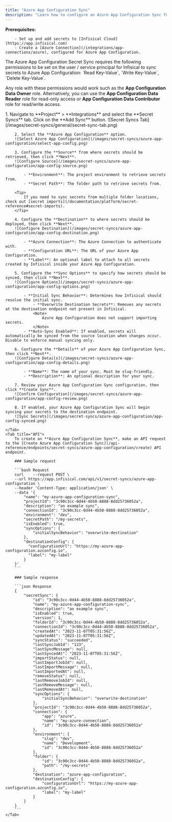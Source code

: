 ```yaml
---
title: "Azure App Configuration Sync"
description: "Learn how to configure an Azure App Configuration Sync for Infisical."
---
```


**Prerequisites:**

        - Set up and add secrets to [Infisical Cloud](https://app.infisical.com)
        - Create a [Azure Connection](/integrations/app-connections/azure), configured for Azure App Configuration.

<Note>
  The Azure App Configuration Secret Sync requires the following permissions to be set on the user / service principal
  for Infisical to sync secrets to Azure App Configuration: `Read Key-Value`, `Write Key-Value`, `Delete Key-Value`.

  Any role with these permissions would work such as the **App Configuration Data Owner** role. Alternatively, you can use the
  **App Configuration Data Reader** role for read-only access or **App Configuration Data Contributor** role for read/write access.
</Note>

<Tabs>
    <Tab title="Infisical UI">
        1. Navigate to **Project** > **Integrations** and select the **Secret Syncs** tab. Click on the **Add Sync** button.
        ![Secret Syncs Tab](/images/secret-syncs/general/secret-sync-tab.png)

        2. Select the **Azure App Configuration** option.
        ![Select Azure App Configuration](/images/secret-syncs/azure-app-configuration/select-app-config.png)

        3. Configure the **Source** from where secrets should be retrieved, then click **Next**.
        ![Configure Source](/images/secret-syncs/azure-app-configuration/app-config-source.png)

            - **Environment**: The project environment to retrieve secrets from.
            - **Secret Path**: The folder path to retrieve secrets from.

        <Tip>
            If you need to sync secrets from multiple folder locations, check out [secret imports](/documentation/platform/secret-reference#secret-imports).
        </Tip>

        4. Configure the **Destination** to where secrets should be deployed, then click **Next**.
        ![Configure Destination](/images/secret-syncs/azure-app-configuration/app-config-destination.png)

            - **Azure Connection**: The Azure Connection to authenticate with.
            - **Configuration URL**: The URL of your Azure App Configuration.
            - **Label**: An optional label to attach to all secrets created by Infisical inside your Azure App Configuration.

        5. Configure the **Sync Options** to specify how secrets should be synced, then click **Next**.
        ![Configure Options](/images/secret-syncs/azure-app-configuration/app-config-options.png)

            - **Initial Sync Behavior**: Determines how Infisical should resolve the initial sync.
                - **Overwrite Destination Secrets**: Removes any secrets at the destination endpoint not present in Infisical.
                <Note>
                    Azure App Configuration does not support importing secrets.
                </Note>
            - **Auto-Sync Enabled**: If enabled, secrets will automatically be synced from the source location when changes occur. Disable to enforce manual syncing only.

        6. Configure the **Details** of your Azure App Configuration Sync, then click **Next**.
        ![Configure Details](/images/secret-syncs/azure-app-configuration/app-config-details.png)

            - **Name**: The name of your sync. Must be slug-friendly.
            - **Description**: An optional description for your sync.

        7. Review your Azure App Configuration Sync configuration, then click **Create Sync**.
        ![Confirm Configuration](/images/secret-syncs/azure-app-configuration/app-config-review.png)

        8. If enabled, your Azure App Configuration Sync will begin syncing your secrets to the destination endpoint.
        ![Sync Secrets](/images/secret-syncs/azure-app-configuration/app-config-synced.png)

    </Tab>
    <Tab title="API">
        To create an **Azure App Configuration Sync**, make an API request to the [Create Azure App Configuration Sync](/api-reference/endpoints/secret-syncs/azure-app-configuration/create) API endpoint.

        ### Sample request

        ```bash Request
        curl    --request POST \
        --url https://app.infisical.com/api/v1/secret-syncs/azure-app-configuration \
        --header 'Content-Type: application/json' \
        --data '{
            "name": "my-azure-app-configuration-sync",
            "projectId": "3c90c3cc-0d44-4b50-8888-8dd25736052a",
            "description": "an example sync",
            "connectionId": "3c90c3cc-0d44-4b50-8888-8dd25736052a",
            "environment": "dev",
            "secretPath": "/my-secrets",
            "isEnabled": true,
            "syncOptions": {
                "initialSyncBehavior": "overwrite-destination"
            },
            "destinationConfig": {
              "configurationUrl": "https://my-azure-app-configuration.azconfig.io",
              "label": "my-label"
            }
        }'
        ```

        ### Sample response

        ```json Response
        {
            "secretSync": {
                "id": "3c90c3cc-0d44-4b50-8888-8dd25736052a",
                "name": "my-azure-app-configuration-sync",
                "description": "an example sync",
                "isEnabled": true,
                "version": 1,
                "folderId": "3c90c3cc-0d44-4b50-8888-8dd25736052a",
                "connectionId": "3c90c3cc-0d44-4b50-8888-8dd25736052a",
                "createdAt": "2023-11-07T05:31:56Z",
                "updatedAt": "2023-11-07T05:31:56Z",
                "syncStatus": "succeeded",
                "lastSyncJobId": "123",
                "lastSyncMessage": null,
                "lastSyncedAt": "2023-11-07T05:31:56Z",
                "importStatus": null,
                "lastImportJobId": null,
                "lastImportMessage": null,
                "lastImportedAt": null,
                "removeStatus": null,
                "lastRemoveJobId": null,
                "lastRemoveMessage": null,
                "lastRemovedAt": null,
                "syncOptions": {
                    "initialSyncBehavior": "overwrite-destination"
                },
                "projectId": "3c90c3cc-0d44-4b50-8888-8dd25736052a",
                "connection": {
                    "app": "azure",
                    "name": "my-azure-connection",
                    "id": "3c90c3cc-0d44-4b50-8888-8dd25736052a"
                },
                "environment": {
                    "slug": "dev",
                    "name": "Development",
                    "id": "3c90c3cc-0d44-4b50-8888-8dd25736052a"
                },
                "folder": {
                    "id": "3c90c3cc-0d44-4b50-8888-8dd25736052a",
                    "path": "/my-secrets"
                },
                "destination": "azure-app-configuration",
                "destinationConfig": {
                    "configurationUrl": "https://my-azure-app-configuration.azconfig.io",
                    "label": "my-label"
                }
            }
        }
        ```
    </Tab>
</Tabs>
